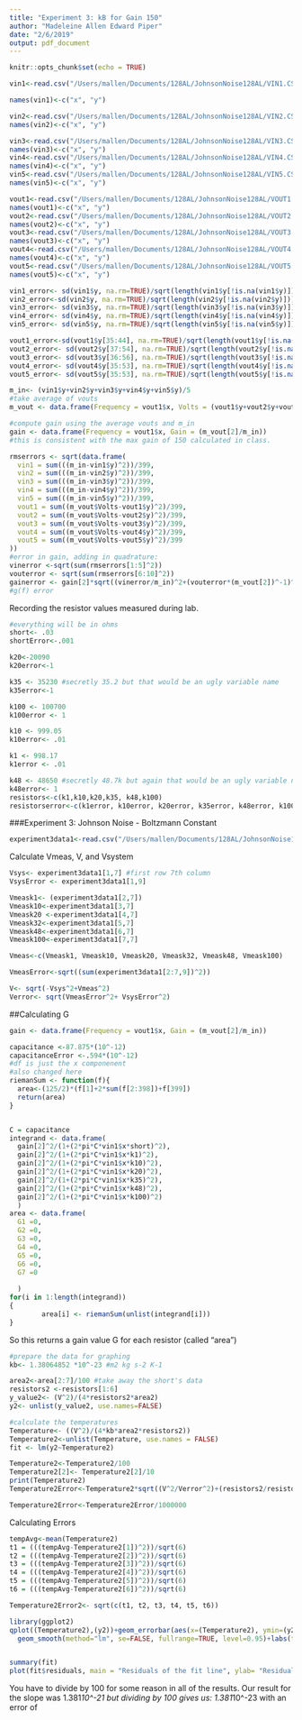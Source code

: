 ```yaml
---
title: "Experiment 3: kB for Gain 150"
author: "Madeleine Allen Edward Piper"
date: "2/6/2019"
output: pdf_document
---
```


```r
knitr::opts_chunk$set(echo = TRUE)
```
```r
vin1<-read.csv("/Users/mallen/Documents/128AL/JohnsonNoise128AL/VIN1.CSV")

names(vin1)<-c("x", "y")
```


```r
vin2<-read.csv("/Users/mallen/Documents/128AL/JohnsonNoise128AL/VIN2.CSV")
names(vin2)<-c("x", "y")

vin3<-read.csv("/Users/mallen/Documents/128AL/JohnsonNoise128AL/VIN3.CSV")
names(vin3)<-c("x", "y")
vin4<-read.csv("/Users/mallen/Documents/128AL/JohnsonNoise128AL/VIN4.CSV")
names(vin4)<-c("x", "y")
vin5<-read.csv("/Users/mallen/Documents/128AL/JohnsonNoise128AL/VIN5.CSV")
names(vin5)<-c("x", "y")

vout1<-read.csv("/Users/mallen/Documents/128AL/JohnsonNoise128AL/VOUT1.CSV")
names(vout1)<-c("x", "y")
vout2<-read.csv("/Users/mallen/Documents/128AL/JohnsonNoise128AL/VOUT2.CSV")
names(vout2)<-c("x", "y")
vout3<-read.csv("/Users/mallen/Documents/128AL/JohnsonNoise128AL/VOUT3.CSV")
names(vout3)<-c("x", "y")
vout4<-read.csv("/Users/mallen/Documents/128AL/JohnsonNoise128AL/VOUT4.CSV")
names(vout4)<-c("x", "y")
vout5<-read.csv("/Users/mallen/Documents/128AL/JohnsonNoise128AL/VOUT5.CSV")
names(vout5)<-c("x", "y")
```

```r
vin1_error<- sd(vin1$y, na.rm=TRUE)/sqrt(length(vin1$y[!is.na(vin1$y)]))
vin2_error<-sd(vin2$y, na.rm=TRUE)/sqrt(length(vin2$y[!is.na(vin2$y)]))
vin3_error<- sd(vin3$y, na.rm=TRUE)/sqrt(length(vin3$y[!is.na(vin3$y)]))
vin4_error<- sd(vin4$y, na.rm=TRUE)/sqrt(length(vin4$y[!is.na(vin4$y)]))
vin5_error<- sd(vin5$y, na.rm=TRUE)/sqrt(length(vin5$y[!is.na(vin5$y)]))

vout1_error<-sd(vout1$y[35:44], na.rm=TRUE)/sqrt(length(vout1$y[!is.na(vout1$y)]))
vout2_error<- sd(vout2$y[37:54], na.rm=TRUE)/sqrt(length(vout2$y[!is.na(vout2$y)]))
vout3_error<- sd(vout3$y[36:56], na.rm=TRUE)/sqrt(length(vout3$y[!is.na(vout3$y)]))
vout4_error<- sd(vout4$y[35:53], na.rm=TRUE)/sqrt(length(vout4$y[!is.na(vout4$y)]))
vout5_error<- sd(vout5$y[35:53], na.rm=TRUE)/sqrt(length(vout5$y[!is.na(vout5$y)]))
```

```r
m_in<- (vin1$y+vin2$y+vin3$y+vin4$y+vin5$y)/5
#take average of vouts
m_vout <- data.frame(Frequency = vout1$x, Volts = (vout1$y+vout2$y+vout3$y+vout4$y+vout5$y)/5)
```

```r
#compute gain using the average vouts and m_in
gain <- data.frame(Frequency = vout1$x, Gain = (m_vout[2]/m_in))
#this is consistent with the max gain of 150 calculated in class.
```

```r
rmserrors <- sqrt(data.frame(
  vin1 = sum(((m_in-vin1$y)^2))/399, 
  vin2 = sum(((m_in-vin2$y)^2))/399,
  vin3 = sum(((m_in-vin3$y)^2))/399,
  vin4 = sum(((m_in-vin4$y)^2))/399,
  vin5 = sum(((m_in-vin5$y)^2))/399,
  vout1 = sum((m_vout$Volts-vout1$y)^2)/399,
  vout2 = sum((m_vout$Volts-vout2$y)^2)/399,
  vout3 = sum((m_vout$Volts-vout3$y)^2)/399,
  vout4 = sum((m_vout$Volts-vout4$y)^2)/399,
  vout5 = sum((m_vout$Volts-vout5$y)^2)/399
))
#error in gain, adding in quadrature: 
vinerror <-sqrt(sum(rmserrors[1:5]^2))
vouterror <- sqrt(sum(rmserrors[6:10]^2))
gainerror <- gain[2]*sqrt((vinerror/m_in)^2+(vouterror*(m_vout[2])^-1)^2)
#g(f) error
```

Recording the resistor values measured during lab.
```r
#everything will be in ohms 
short<- .03
shortError<-.001

k20<-20090
k20error<-1

k35 <- 35230 #secretly 35.2 but that would be an ugly variable name
k35error<-1

k100 <- 100700
k100error <- 1

k10 <- 999.05
k10error<- .01

k1 <- 998.17
k1error <- .01

k48 <- 48650 #secretly 48.7k but again that would be an ugly variable name
k48error<- 1
resistors<-c(k1,k10,k20,k35, k48,k100)
resistorserror<-c(k1error, k10error, k20error, k35error, k48error, k100error)
```

###Experiment 3: Johnson Noise - Boltzmann Constant
```r
experiment3data1<-read.csv("/Users/mallen/Documents/128AL/JohnsonNoise128AL/experiment3data1.csv")
```

Calculate Vmeas, V, and Vsystem
```r
Vsys<- experiment3data1[1,7] #first row 7th column
VsysError <- experiment3data1[1,9]

Vmeask1<- (experiment3data1[2,7])
Vmeask10<-experiment3data1[3,7]
Vmeask20 <-experiment3data1[4,7]
Vmeask32<-experiment3data1[5,7]
Vmeask48<-experiment3data1[6,7]
Vmeask100<-experiment3data1[7,7]

Vmeas<-c(Vmeask1, Vmeask10, Vmeask20, Vmeask32, Vmeask48, Vmeask100)

VmeasError<-sqrt((sum(experiment3data1[2:7,9])^2))

V<- sqrt(-Vsys^2+Vmeas^2)
Verror<- sqrt(VmeasError^2+ VsysError^2)
```


##Calculating G

```r
gain <- data.frame(Frequency = vout1$x, Gain = (m_vout[2]/m_in))

capacitance <-87.875*(10^-12)
capacitanceError <-.594*(10^-12)
#df is just the x componenent
#also changed here
riemanSum <- function(f){
  area<-(125/2)*(f[1]+2*sum(f[2:398])+f[399])
  return(area)
}


C = capacitance
integrand <- data.frame(
  gain[2]^2/(1+(2*pi*C*vin1$x*short)^2),
  gain[2]^2/(1+(2*pi*C*vin1$x*k1)^2),
  gain[2]^2/(1+(2*pi*C*vin1$x*k10)^2),
  gain[2]^2/(1+(2*pi*C*vin1$x*k20)^2),
  gain[2]^2/(1+(2*pi*C*vin1$x*k35)^2),
  gain[2]^2/(1+(2*pi*C*vin1$x*k48)^2),
  gain[2]^2/(1+(2*pi*C*vin1$x*k100)^2)
  )
area <- data.frame(
  G1 =0,
  G2 =0,
  G3 =0,
  G4 =0,
  G5 =0,
  G6 =0,
  G7 =0
  
  )
for(i in 1:length(integrand))
{
        area[i] <- riemanSum(unlist(integrand[i]))
}

```

So this returns a gain value G for each resistor (called "area")


```r
#prepare the data for graphing
kb<- 1.38064852 *10^-23 #m2 kg s-2 K-1

area2<-area[2:7]/100 #take away the short's data
resistors2 <-resistors[1:6] 
y_value2<- (V^2)/(4*resistors2*area2)
y2<- unlist(y_value2, use.names=FALSE)

#calculate the temperatures
Temperature<- ((V^2)/(4*kb*area2*resistors2))
Temperature2<-unlist(Temperature, use.names = FALSE)
fit <- lm(y2~Temperature2)
```


```r
Temperature2<-Temperature2/100
Temperature2[2]<- Temperature2[2]/10
print(Temperature2)
Temperature2Error<-Temperature2*sqrt((V^2/Verror^2)+(resistors2/resistorserror)^2)
```

```r
Temperature2Error<-Temperature2Error/1000000
```

Calculating Errors
```r
tempAvg<-mean(Temperature2)
t1 = (((tempAvg-Temperature2[1])^2))/sqrt(6)
t2 = (((tempAvg-Temperature2[2])^2))/sqrt(6)
t3 = (((tempAvg-Temperature2[3])^2))/sqrt(6)
t4 = (((tempAvg-Temperature2[4])^2))/sqrt(6)
t5 = (((tempAvg-Temperature2[5])^2))/sqrt(6)
t6 = (((tempAvg-Temperature2[6])^2))/sqrt(6)

Temperature2Error2<- sqrt(c(t1, t2, t3, t4, t5, t6))
```

```r
library(ggplot2)
qplot((Temperature2),(y2))+geom_errorbar(aes(x=(Temperature2), ymin=(y2-Temperature2Error2), ymax=(y2+Temperature2Error2)), width=0.25)+
  geom_smooth(method="lm", se=FALSE, fullrange=TRUE, level=0.95)+labs(title = "Temperature vs Voltage/GR", x= "Temperature", y = "V^2/ (4*G*R)")


summary(fit)
plot(fit$residuals, main = "Residuals of the fit line", ylab= "Residuals")

```
You have to divide by 100 for some reason in all of the results. Our result for the slope was 1.381*10^-21 but dividing by 100 gives us:
1.381*10^-23 with an error of

